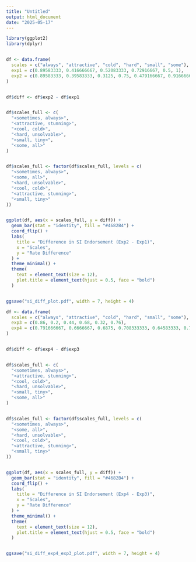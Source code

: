 ```yaml
---
title: "Untitled"
output: html_document
date: "2025-05-17"
---
```


```r
library(ggplot2)
library(dplyr)


df <- data.frame(
  scales = c("always", "attractive", "cold", "hard", "small", "some"),
  exp1 = c(0.89583333, 0.416666667, 0.52083333, 0.72916667, 0.5, 1),
  exp2 = c(0.89583333, 0.39583333, 0.3125, 0.75, 0.479166667, 0.916666667)
)


df$diff <- df$exp2 - df$exp1


df$scales_full <- c(
  "<sometimes, always>",
  "<attractive, stunning>",
  "<cool, cold>",
  "<hard, unsolvable>",
  "<small, tiny>",
  "<some, all>"
)


df$scales_full <- factor(df$scales_full, levels = c(
  "<sometimes, always>",
  "<some, all>",
  "<hard, unsolvable>",
  "<cool, cold>",
  "<attractive, stunning>",
  "<small, tiny>"
))


ggplot(df, aes(x = scales_full, y = diff)) +
  geom_bar(stat = "identity", fill = "#4682B4") +
  coord_flip() +
  labs(
    title = "Difference in SI Endorsement (Exp2 - Exp1)",
    x = "Scales",
    y = "Rate Difference"
  ) +
  theme_minimal() +
  theme(
    text = element_text(size = 12),
    plot.title = element_text(hjust = 0.5, face = "bold")
  )


ggsave("si_diff_plot.pdf", width = 7, height = 4)


```



```r

df <- data.frame(
  scales = c("always", "attractive", "cold", "hard", "small", "some"),
  exp3 = c(0.86, 0.2, 0.44, 0.68, 0.32, 0.76),
  exp4 = c(0.791666667, 0.6666667, 0.6875, 0.708333333, 0.64583333, 0.77083333)
)


df$diff <- df$exp4 - df$exp3


df$scales_full <- c(
  "<sometimes, always>",
  "<attractive, stunning>",
  "<cool, cold>",
  "<hard, unsolvable>",
  "<small, tiny>",
  "<some, all>"
)


df$scales_full <- factor(df$scales_full, levels = c(
  "<sometimes, always>",
  "<some, all>",
  "<hard, unsolvable>",
  "<cool, cold>",
  "<attractive, stunning>",
  "<small, tiny>"
))


ggplot(df, aes(x = scales_full, y = diff)) +
  geom_bar(stat = "identity", fill = "#4682B4") +
  coord_flip() +
  labs(
    title = "Difference in SI Endorsement (Exp4 - Exp3)",
    x = "Scales",
    y = "Rate Difference"
  ) +
  theme_minimal() +
  theme(
    text = element_text(size = 12),
    plot.title = element_text(hjust = 0.5, face = "bold")
  )


ggsave("si_diff_exp4_exp3_plot.pdf", width = 7, height = 4)

```

